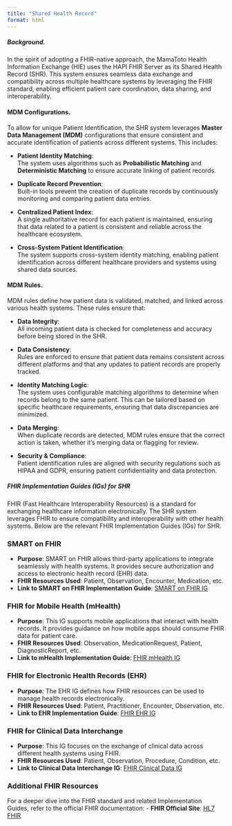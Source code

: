 ```yaml
---
title: "Shared Health Record"
format: html
---
```


##### Background.
In the spirit of adopting a FHIR-native approach, the MamaToto Health Information Exchange (HIE) uses the HAPI FHIR Server as its Shared Health Record (SHR). This system ensures seamless data exchange and compatibility across multiple healthcare systems by leveraging the FHIR standard, enabling efficient patient care coordination, data sharing, and interoperability.

#### MDM Configurations.
To allow for unique Patient Identification, the SHR system leverages **Master Data Management (MDM)** configurations that ensure consistent and accurate identification of patients across different systems. This includes:

- **Patient Identity Matching**:  
  The system uses algorithms such as **Probabilistic Matching** and **Deterministic Matching** to ensure accurate linking of patient records.

- **Duplicate Record Prevention**:  
  Built-in tools prevent the creation of duplicate records by continuously monitoring and comparing patient data entries.

- **Centralized Patient Index**:  
  A single authoritative record for each patient is maintained, ensuring that data related to a patient is consistent and reliable across the healthcare ecosystem.

- **Cross-System Patient Identification**:  
  The system supports cross-system identity matching, enabling patient identification across different healthcare providers and systems using shared data sources.

#### MDM Rules.
MDM rules define how patient data is validated, matched, and linked across various health systems. These rules ensure that:

- **Data Integrity**:  
  All incoming patient data is checked for completeness and accuracy before being stored in the SHR.

- **Data Consistency**:  
  Rules are enforced to ensure that patient data remains consistent across different platforms and that any updates to patient records are properly tracked.

- **Identity Matching Logic**:  
  The system uses configurable matching algorithms to determine when records belong to the same patient. This can be tailored based on specific healthcare requirements, ensuring that data discrepancies are minimized.

- **Data Merging**:  
  When duplicate records are detected, MDM rules ensure that the correct action is taken, whether it’s merging data or flagging for review.

- **Security & Compliance**:  
  Patient identification rules are aligned with security regulations such as HIPAA and GDPR, ensuring patient confidentiality and data protection.

##### FHIR Implementation Guides (IGs) for SHR

FHIR (Fast Healthcare Interoperability Resources) is a standard for exchanging healthcare information electronically. The SHR system leverages FHIR to ensure compatibility and interoperability with other health systems. Below are the relevant FHIR Implementation Guides (IGs) for SHR.

### SMART on FHIR
- **Purpose**: SMART on FHIR allows third-party applications to integrate seamlessly with health systems. It provides secure authorization and access to electronic health record (EHR) data.
- **FHIR Resources Used**: Patient, Observation, Encounter, Medication, etc.
- **Link to SMART on FHIR Implementation Guide**: [SMART on FHIR IG](https://smarthealthit.org/)

### FHIR for Mobile Health (mHealth)
- **Purpose**: This IG supports mobile applications that interact with health records. It provides guidance on how mobile apps should consume FHIR data for patient care.
- **FHIR Resources Used**: Observation, MedicationRequest, Patient, DiagnosticReport, etc.
- **Link to mHealth Implementation Guide**: [FHIR mHealth IG](https://www.hl7.org/fhir/mhealth.html)

### FHIR for Electronic Health Records (EHR)
- **Purpose**: The EHR IG defines how FHIR resources can be used to manage health records electronically.
- **FHIR Resources Used**: Patient, Practitioner, Encounter, Observation, etc.
- **Link to EHR Implementation Guide**: [FHIR EHR IG](https://www.hl7.org/fhir/ehr.html)

### FHIR for Clinical Data Interchange
- **Purpose**: This IG focuses on the exchange of clinical data across different health systems using FHIR.
- **FHIR Resources Used**: Patient, Observation, Procedure, Condition, etc.
- **Link to Clinical Data Interchange IG**: [FHIR Clinical Data IG](https://www.hl7.org/fhir/clinical.html)

### Additional FHIR Resources
For a deeper dive into the FHIR standard and related Implementation Guides, refer to the official FHIR documentation:
- **FHIR Official Site**: [HL7 FHIR](https://www.hl7.org/fhir/)